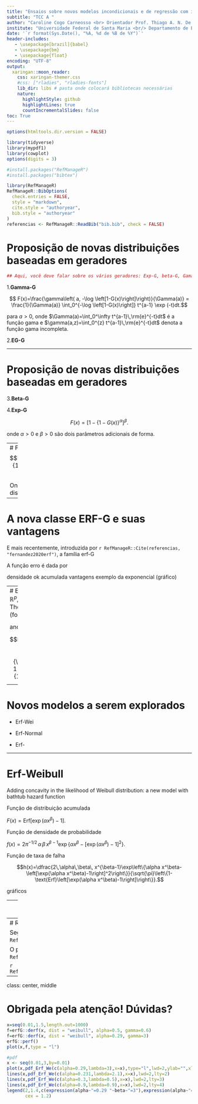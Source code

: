 ```yaml
---
title: "Ensaios sobre novos modelos incondicionais e de regressão com implementação computacional"
subtitle: "TCC A "
author: "Caroline Cogo Carneosso <br> Orientador Prof. Thiago A. N. De Andrade"
institute: "Universidade Federal de Santa Maria <br/> Departamento de Estatística"
date: '`r format(Sys.Date(), "%A, %d de %B de %Y")`'
header-includes:
   - \usepackage[brazil]{babel}
   - \usepackage{bm}
   - \usepackage{float}
encoding: "UTF-8"
output:
  xaringan::moon_reader:
    css: xaringan-themer.css
    #css: ["rladies", "rladies-fonts"]
    lib_dir: libs # pasta onde colocará bibliotecas necessárias
    nature:
      highlightStyle: github
      highlightLines: true
      countIncrementalSlides: false
toc: True
---
```



```r
options(htmltools.dir.version = FALSE)

library(tidyverse)
library(mypdf1)
library(cowplot)
options(digits = 3)

```

```r
#install.packages("RefManageR")
#install.packages("bibtex")

library(RefManageR)
RefManageR::BibOptions(
  check.entries = FALSE,
  style = "markdown",
  cite.style = "authoryear",
  bib.style = "authoryear"
)
referencias <- RefManageR::ReadBib("bib.bib", check = FALSE)
```


# Proposição de novas distribuições baseadas em geradores
```r

## Aqui, você deve falar sobre os vários geradores: Exp-G, beta-G, Gama-G, EG-G e, mais recentemente ERF-G Zea e Andrade 2020 -->


```


1.**Gamma-G**

$$ F(x)=\frac{\gamma\left( a, -\log \left[1-G(x)\right]\right)}{\Gamma(a)} =
\frac{1}{\Gamma(a)} \int_0^{-\log \left[1-G(x)\right]} t^{a-1} \exp (-t)dt.$$

para $a>0$, onde $\Gamma(a)=\int_0^\infty t^{a-1}\,\rm{e}^{-t}dt$ é a função gama
e $\gamma(a,z)=\int_0^{z} t^{a-1}\,\rm{e}^{-t}dt$ denota a função gama incompleta.



2.**EG-G**

---

# Proposição de novas distribuições baseadas em geradores 

3.**Beta-G**


4.**Exp-G**


$$F(x)=\left[1-\left\{1-G(x)\right\}^\alpha\right]^\beta.$$

onde $\alpha>0$ e $\beta>0$ são dois parâmetros adicionais de forma.


---
# Função
$$F(x)=\text{Erf}\left[\frac{G(x)}{1-G(x)}\right]. #parece que o problema é aqui$$

Onde $G(x)$ é uma função de distribuição acumulada (fda).

---

# A nova classe ERF-G e suas vantagens

E mais recentemente, introduzida por `r RefManageR::Cite(referencias, "fernandez2020erf")`, a família erf-G


A função erro é dada por 

\begin{equation}\label{erf}
\text{erf}(z)=\frac{1}{\sqrt{\pi}}\int_{-z}^z \exp(-t^2)\, \textrm{d}t=\frac{2}{\sqrt{\pi}}\int_0^z \exp(-t^2) \,\textrm{d}t,\quad z \in \mathbb{R}.
\end{equation}



densidade ok
acumulada
vantagens
exemplo da exponencial (gráfico)

---
# Equações
Now, let $X\sim$ erf-G $(\boldsymbol{\theta})$ for $\boldsymbol{\theta} \in \boldsymbol{\Theta} \subseteq \mathbb{R}^p$, where $\boldsymbol{\Theta}$ represents the parametric space. The pdf of $X$ and hrf are given by, respectively, (for $x \in \mathbb{R}$)


\begin{equation}\label{pdfF}
f(x)=\frac{2g(x;\boldsymbol{\theta})\exp\left[-\left(\dfrac{G(x;\boldsymbol{\theta})}{1-G(x;\boldsymbol{\theta})}\right)^2\right]}{\sqrt{\pi}(1-G(x;\boldsymbol{\theta}))^2}
\end{equation}

and

$$h(x)=\frac{2g(x;\boldsymbol{\theta})\exp\left[-\left(\dfrac{G(x;\boldsymbol{\theta})}{1-G(x;\boldsymbol{\theta})}\right)^2\right]}{\sqrt{\pi}(1-G(x;\boldsymbol{\theta}))^2 \left\{  1-\text{erf}\left[\frac{G(x;\boldsymbol{\theta})}{1-G(x;\boldsymbol{\theta})}\right]  \right\}}.$$

---

# Novos modelos a serem explorados
* Erf-Wei

* Erf-Normal

* Erf-

---

# Erf-Weibull

Adding concavity in the likelihood of Weibull distribution: a new
model with bathtub hazard function

Função de distribuição acumulada 

$F(x)=\text{Erf}\left[\exp\left(\alpha x^\beta\right)-1\right].$

Função de densidade de probabilidade

$f(x)=2\pi^{-1/2}\,\alpha\,\beta\, x^{\beta-1}\exp\left\{\alpha x^\beta-\left[\exp(\alpha x^\beta)-1\right]^2\right\}.$

Função de taxa de falha 

$$h(x)=\dfrac{2\,\alpha\,\beta\, x^{\beta-1}\exp\left\{\alpha x^\beta-\left[\exp(\alpha x^\beta)-1\right]^2\right\}}{\sqrt{\pi}\left\{1-\text{Erf}\left[\exp(\alpha x^\beta)-1\right]\right\}}.$$

gráficos

---
# Resultados aplicados
- pacote
- Apresentar uma aplicação

---
# Referências

Segundo o `r RefManageR::TextCite(referencias, "r")`...

O pacote usethis é muito legal `r RefManageR::Cite(referencias, "rstudio")`...

```r
RefManageR::PrintBibliography(referencias)
```

---
class: center, middle

# Obrigada pela atenção! Dúvidas?


```r

x=seq(0.01,1.5,length.out=1000)
f=erfG::derf(x, dist = "weibull", alpha=0.5, gamma=0.6)
f=erfG::derf(x, dist = "weibull", alpha=0.29, gamma=3)
erfG::perf()
plot(x,f,type = "l")

#pdf
x <- seq(0.01,3,by=0.01)
plot(x,pdf_Erf_We(c(alpha=0.29,lambda=3),x=x),type="l",lwd=2,ylab="",xlab="")
lines(x,pdf_Erf_We(c(alpha=0.231,lambda=2.1),x=x),lwd=2,lty=2)
lines(x,pdf_Erf_We(c(alpha=0.3,lambda=0.5),x=x),lwd=2,lty=3)
lines(x,pdf_Erf_We(c(alpha=0.9,lambda=0.9),x=x),lwd=2,lty=4)
legend(2,1.4,c(expression(alpha~"=0.29 "~beta~"=3"),expression(alpha~"=0.231 "~beta~"=2.1"),               expression(alpha~"=0.3"~beta~"=0.5"),expression(alpha~"=0.9 "~beta~"=0.9")),lty=c(1,2,3,4),lwd=c(2,2,2,2),bty="n",
       cex = 1.2)
```



